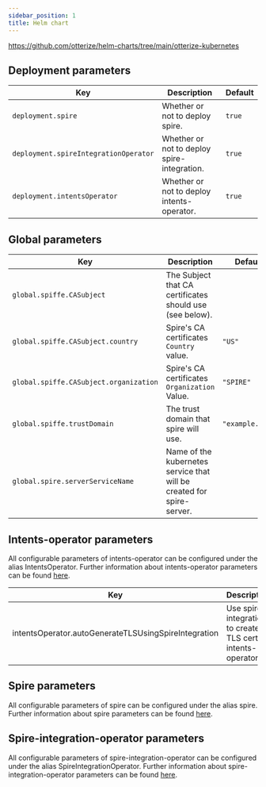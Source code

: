 ```yaml
---
sidebar_position: 1
title: Helm chart
---
```


https://github.com/otterize/helm-charts/tree/main/otterize-kubernetes

## Deployment parameters
| Key                                   | Description                                 | Default |
|---------------------------------------|---------------------------------------------|---------|
| `deployment.spire`                    | Whether or not to deploy spire.             | `true`  |
| `deployment.spireIntegrationOperator` | Whether or not to deploy spire-integration. | `true`  |
| `deployment.intentsOperator`          | Whether or not to deploy intents-operator.  | `true`  |

## Global parameters
| Key                                    | Description                                                           | Default         |
|----------------------------------------|-----------------------------------------------------------------------|-----------------|
| `global.spiffe.CASubject`              | The Subject that CA certificates should use (see below).	             |                 |
| `global.spiffe.CASubject.country`      | Spire's CA certificates `Country` value.                              | `"US"`          |
| `global.spiffe.CASubject.organization` | Spire's CA certificates `Organization` Value.                         | `"SPIRE"`       |
| `global.spiffe.trustDomain`            | The trust domain that spire will use.	                                | `"example.org"` |
| `global.spire.serverServiceName`       | Name of the kubernetes service that will be created for spire-server. |                 |

## Intents-operator parameters
All configurable parameters of intents-operator can be configured under the alias IntentsOperator.
Further information about intents-operator parameters can be found [here](https://github.com/otterize/helm-charts/tree/main/intents-operator).

| Key                                                  | Description                                                    | Default          |
|------------------------------------------------------|----------------------------------------------------------------|------------------|
| intentsOperator.autoGenerateTLSUsingSpireIntegration | Use spire-integration to create TLS cert for intents-operator. | `true`           |

## Spire parameters
All configurable parameters of spire can be configured under the alias spire.
Further information about spire parameters can be found [here](https://github.com/otterize/helm-charts/tree/main/spire).

## Spire-integration-operator parameters
All configurable parameters of spire-integration-operator can be configured under the alias SpireIntegrationOperator.
Further information about spire-integration-operator parameters can be found [here](https://github.com/otterize/helm-charts/tree/main/spire-integration-operator).